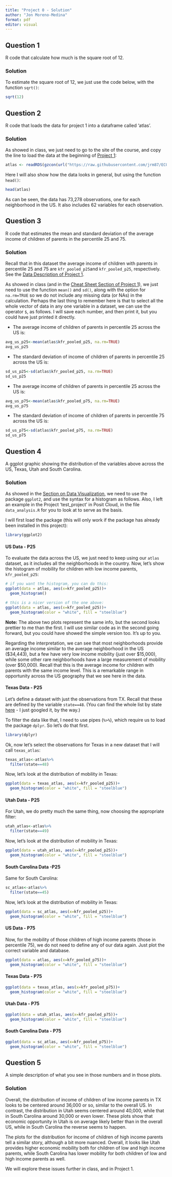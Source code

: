 ```yaml
---
title: "Project 0 - Solution"
author: "Jon Moreno-Medina"
format: pdf
editor: visual
---
```


## Question 1

R code that calculate how much is the square root of 12.

### Solution

To estimate the square root of 12, we just use the code below, with the function `sqrt()`:

```r
sqrt(12)
```

## Question 2

R code that loads the data for project 1 into a dataframe called 'atlas'.

### Solution 

As showed in class, we just need to go to the site of the course, and copy the line to load the data at the beginning of [Project 1](https://jrm87.github.io/ECO3253_fall2023/project1.html): 

```r
atlas <- readRDS(gzcon(url("https://raw.githubusercontent.com/jrm87/ECO3253_fall2023/master/data/atlas.rds")))
```

Here I will also show how the data looks in general, but using the function `head()`:

```r
head(atlas)
```

As can be seen, the data has 73,278 observations, one for each neighborhood in the US. It also includes 62 variables for each observation. 

## Question 3

R code that estimates the mean and standard deviation of the average income of children of parents in the percentile 25 and 75. 

### Solution 

Recall that in this dataset the average income of children with parents in percentile 25 and 75 are `kfr_pooled_p25`and `kfr_pooled_p25`, respectively. See the [Data Description of Project 1](https://jrm87.github.io/ECO3253_fall2023/project1.html#description).

As showed in class (and in the [Cheat Sheet Section of Project 1](https://jrm87.github.io/ECO3253_fall2023/project1.html#cheatsheetproject1)), we just need to use the function `mean()` and `sd()`, along with the option for `na.rm=TRUE` so we do not include any missing data (or NAs) in the calculation. Perhaps the last thing to remember here is that to select all the whole vector of data in any one variable in a dataset, we can use the operator `$`, as follows. I will save each number, and then print it, but you could have just printed it directly.

- The average income of children of parents in percentile 25 across the US is:
```r
avg_us_p25<-mean(atlas$kfr_pooled_p25, na.rm=TRUE)
avg_us_p25
```

- The standard deviation of income of children of parents in percentile 25 across the US is:
```r
sd_us_p25<-sd(atlas$kfr_pooled_p25, na.rm=TRUE)
sd_us_p25
```

- The average income of children of parents in percentile 25 across the US is:
```r
avg_us_p75<-mean(atlas$kfr_pooled_p75, na.rm=TRUE)
avg_us_p75
```

- The standard deviation of income of children of parents in percentile 75 across the US is:
```r
sd_us_p75<-sd(atlas$kfr_pooled_p75, na.rm=TRUE)
sd_us_p75
```

## Question 4

A ggplot graphic showing the distribution of the variables above across the US, Texas, Utah and South Carolina.

### Solution

As showed in the [Section on Data Visualization](https://jrm87.github.io/ECO3253_fall2023/viz.html), we need to use the package `ggplot2`, and use the syntax for a histogram as follows. Also, I left an example in the Project 'test_project' in Posit Cloud, in the file `data_analysis.R` for you to look at to serve as the basis. 

I will first load the package (this will only work if the package has already been installed in this project): 
```r
library(ggplot2)
```

#### US Data - P25

To evaluate the data across the US, we just need to keep using our `atlas` dataset, as it includes all the neighborhoods in the country. 
Now, let's show the histogram of mobility for children with low income parents, `kfr_pooled_p25`:

```r
# if you want the histogram, you can do this: 
ggplot(data = atlas, aes(x=kfr_pooled_p25))+
  geom_histogram()

# this is a nicer version of the one above: 
ggplot(data = atlas, aes(x=kfr_pooled_p25))+
  geom_histogram(color = "white", fill = "steelblue")
```

**Note:** The above two plots represent the same info, but the second looks prettier to me than the first. I will use similar code as in the second going forward, but you could have showed the simple version too. It's up to you. 

Regarding the interpretation, we can see that most neighborhoods provide an average income similar to the average neighborhood in the US (\$34,443), but a few have very low income mobility (just over \$15,000), while some other rare neighborhoods have a large measurement of mobility (over \$50,000). Recall that this is the average income for children with parents with the same income level. This is a remarkable range in opportunity across the US geography that we see here in the data. 

#### Texas Data - P25

Let's define a dataset with just the observations from TX. Recall that these are defined by the variable `state==48`. (You can find the whole list by state [here](https://www.bls.gov/respondents/mwr/electronic-data-interchange/appendix-d-usps-state-abbreviations-and-fips-codes.htm) - I just googled it, by the way.)

To filter the data like that, I need to use pipes (`%>%`), which require us to load the package `dplyr`. So let's do that first.

```r
library(dplyr)
```
Ok, now let's select the observations for Texas in a new dataset that I will call `texas_atlas`:

```r
texas_atlas<-atlas%>%
  filter(state==48)
```

Now, let's look at the distribution of mobility in Texas: 

```r
ggplot(data = texas_atlas, aes(x=kfr_pooled_p25))+
  geom_histogram(color = "white", fill = "steelblue")
```

#### Utah Data - P25

For Utah, we do pretty much the same thing, now choosing the appropriate filter: 

```r
utah_atlas<-atlas%>%
  filter(state==49)
```

Now, let's look at the distribution of mobility in Texas: 

```r
ggplot(data = utah_atlas, aes(x=kfr_pooled_p25))+
  geom_histogram(color = "white", fill = "steelblue")
```

#### South Carolina Data -P25

Same for South Carolina:

```r
sc_atlas<-atlas%>%
  filter(state==45)
```

Now, let's look at the distribution of mobility in Texas: 

```r
ggplot(data = sc_atlas, aes(x=kfr_pooled_p25))+
  geom_histogram(color = "white", fill = "steelblue")
```

#### US Data - P75

Now, for the mobility of those children of high income parents (those in percentile 75), we do not need to define any of our data again. Just plot the correct variable and database. 

```r
ggplot(data = atlas, aes(x=kfr_pooled_p75))+
  geom_histogram(color = "white", fill = "steelblue")
```

#### Texas Data - P75

```r
ggplot(data = texas_atlas, aes(x=kfr_pooled_p75))+
  geom_histogram(color = "white", fill = "steelblue")
```

#### Utah Data - P75

```r
ggplot(data = utah_atlas, aes(x=kfr_pooled_p75))+
  geom_histogram(color = "white", fill = "steelblue")
```

#### South Carolina Data - P75

```r
ggplot(data = sc_atlas, aes(x=kfr_pooled_p75))+
  geom_histogram(color = "white", fill = "steelblue")
```

## Question 5

A simple description of what you see in those numbers and in those plots.

### Solution

Overall, the distribution of income of children of low income parents in TX looks to be centered around 36,000 or so, similar to the overall US. In contrast, the distribution in Utah seems centered around 40,000, while that in South Carolina around 30,000 or even lower. These plots show that economic opportunity in Utah is on average likely better than in the overall US, while in South Carolina the reverse seems to happen. 

The plots for the distribution for income of children of high income parents tell a similar story, although a bit more nuanced. Overall, it looks like Utah provides higher economic mobility both for children of low and high income parents, while South Carolina has lower mobility for both children of low and high income parents as well. 

We will explore these issues further in class, and in Project 1. 